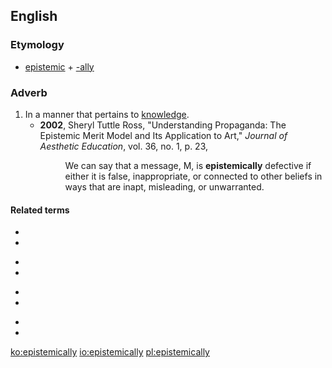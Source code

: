 ==English==

===Etymology===
* [[epistemic]] + [[-ally]]

===Adverb===
{{en-adv}}

# In a manner that pertains to [[knowledge]].
#* '''2002''', Sheryl Tuttle Ross, "Understanding Propaganda: The Epistemic Merit Model and Its Application to Art," ''Journal of Aesthetic Education'', vol. 36, no. 1, p. 23,
#*: We can say that a message, M, is '''epistemically''' defective if either it is false, inappropriate, or connected to other beliefs in ways that are inapt, misleading, or unwarranted.

====Related terms====
{{rel-top4}}
* {{l|en|episteme}}
* {{l|en|epistemic}}
{{rel-mid4}}
* {{l|en|epistemics}}
* {{l|en|epistemological}}
{{rel-mid4}}
* {{l|en|epistemologically}}
* {{l|en|epistemologist}}
{{rel-mid4}}
* {{l|en|epistemology}}
* {{l|en|epistemonical}}
{{rel-bottom}}

[[ko:epistemically]]
[[io:epistemically]]
[[pl:epistemically]]